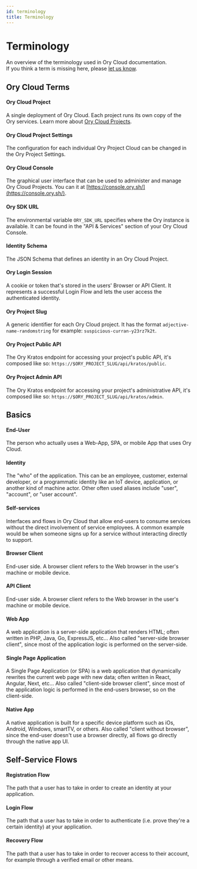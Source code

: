 ```yaml
---
id: terminology
title: Terminology
---
```


# Terminology

An overview of the terminology used in Ory Cloud documentation.  
If you think a term is missing here, please
[let us know](https://github.com/ory/docs/issues/new).

## Ory Cloud Terms

#### Ory Cloud Project

A single deployment of Ory Cloud. Each project runs its own copy of the Ory
services. Learn more about [Ory Cloud Projects](./project.mdx).

#### Ory Cloud Project Settings

The configuration for each individual Ory Project Cloud can be changed in the
Ory Project Settings.

#### Ory Cloud Console

The graphical user interface that can be used to administer and manage Ory Cloud
Projects. You can it at [https://console.ory.sh/](https://console.ory.sh/).

#### Ory SDK URL

The environmental variable `ORY_SDK_URL` specifies where the Ory instance is
available. It can be found in the "API & Services" section of your Ory Cloud
Console.

#### Identity Schema

The JSON Schema that defines an identity in an Ory Cloud Project.

#### Ory Login Session

A cookie or token that's stored in the users' Browser or API Client. It
represents a successful Login Flow and lets the user access the authenticated
identity.

#### Ory Project Slug

A generic identifier for each Ory Cloud project. It has the format
`adjective-name-randomstring` for example: `suspicious-curran-y23rz7k2t`.

#### Ory Project Public API

The Ory Kratos endpoint for accessing your project's public API, it's composed
like so: `https://$ORY_PROJECT_SLUG/api/kratos/public`.

#### Ory Project Admin API

The Ory Kratos endpoint for accessing your project's administrative API, it's
composed like so: `https://$ORY_PROJECT_SLUG/api/kratos/admin`.

## Basics

#### End-User

The person who actually uses a Web-App, SPA, or mobile App that uses Ory Cloud.

#### Identity

The "who" of the application. This can be an employee, customer, external
developer, or a programmatic identity like an IoT device, application, or
another kind of machine actor. Other often used aliases include "user",
"account", or "user account".

#### Self-services

Interfaces and flows in Ory Cloud that allow end-users to consume services
without the direct involvement of service employees. A common example would be
when someone signs up for a service without interacting directly to support.

#### Browser Client

End-user side. A browser client refers to the Web browser in the user's machine
or mobile device.

#### API Client

End-user side. A browser client refers to the Web browser in the user's machine
or mobile device.

#### Web App

A web application is a server-side application that renders HTML; often written
in PHP, Java, Go, ExpressJS, etc... Also called "server-side browser client",
since most of the application logic is performed on the server-side.

#### Single Page Application

A Single Page Application (or SPA) is a web application that dynamically
rewrites the current web page with new data; often written in React, Angular,
Next, etc... Also called "client-side browser client", since most of the
application logic is performed in the end-users browser, so on the client-side.

#### Native App

A native application is built for a specific device platform such as iOs,
Android, Windows, smartTV, or others. Also called "client without browser",
since the end-user doesn't use a browser directly, all flows go directly through
the native app UI.

## Self-Service Flows

#### Registration Flow

The path that a user has to take in order to create an identity at your
application.

#### Login Flow

The path that a user has to take in order to authenticate (i.e. prove they're a
certain identity) at your application.

#### Recovery Flow

The path that a user has to take in order to recover access to their account,
for example through a verified email or other means.
